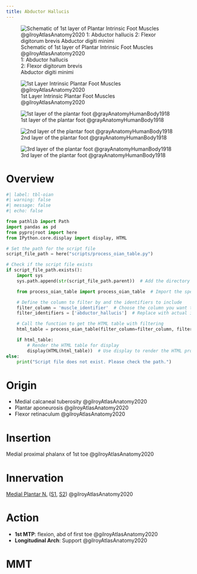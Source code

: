 ```yaml
---
title: Abductor Hallucis
---
```


:::{layout-ncol="3"}
![Schematic of 1st layer of Plantar Intrinsic Foot Muscles @gilroyAtlasAnatomy2020 </br> 1: Abductor hallucis </br> 2: Flexor digitorum brevis </br> Abductor digiti minimi](/The Archive/Anatomy/Skeletal Muscles/Lower limb muscles/Ankle and Foot/Intrinsic Dorsal Foot Muscles/images/gilroyatlas fig33.20a schematic intrinsic 1st layer foot muscles.png)

![1st Layer Intrinsic Plantar Foot Muscles @gilroyAtlasAnatomy2020](/The Archive/Anatomy/Skeletal Muscles/Lower limb muscles/Ankle and Foot/Intrinsic Dorsal Foot Muscles/images/gilroyatlas fig33.20b intrinsic 1st layer foot muscles.png)
:::

:::{layout-ncol="3"}

![1st layer of the plantar foot @grayAnatomyHumanBody1918](/The Archive/Images/Gray anatomy 1918 images/Myology/image443 Muscles of the sole of the foot. First layer.gif)

![2nd layer of the plantar foot @grayAnatomyHumanBody1918](/The Archive/Images/Gray anatomy 1918 images/Myology/image444 Muscles of the sole of the foot. Second layer.gif)

![3rd layer of the plantar foot @grayAnatomyHumanBody1918](/The Archive/Images/Gray anatomy 1918 images/Myology/image445 Muscles of the sole of the foot. Third layer.gif)

:::

# Overview

```python
#| label: tbl-oian
#| warning: false
#| message: false
#| echo: false

from pathlib import Path
import pandas as pd
from pyprojroot import here
from IPython.core.display import display, HTML

# Set the path for the script file
script_file_path = here("scripts/process_oian_table.py")

# Check if the script file exists
if script_file_path.exists():
    import sys
    sys.path.append(str(script_file_path.parent))  # Add the directory of the script to the system path

    from process_oian_table import process_oian_table  # Import the specific function

    # Define the column to filter by and the identifiers to include
    filter_column = 'muscle_identifier'  # Choose the column you want to filter by
    filter_identifiers = ['abductor_hallucis']  # Replace with actual identifiers you want to include

    # Call the function to get the HTML table with filtering
    html_table = process_oian_table(filter_column=filter_column, filter_identifiers=filter_identifiers)

    if html_table:
        # Render the HTML table for display
        display(HTML(html_table))  # Use display to render the HTML properly
else:
    print("Script file does not exist. Please check the path.")

```

# Origin {#origin}

- Medial calcaneal tuberosity @gilroyAtlasAnatomy2020
- Plantar aponeurosis @gilroyAtlasAnatomy2020
- Flexor retinaculum @gilroyAtlasAnatomy2020

# Insertion {#insertion}

Medial proximal phalanx of 1st toe @gilroyAtlasAnatomy2020

# Innervation {#innervation}

[Medial Plantar N.]({{< var ref-medial-plantar-nerve.path >}}) ([S1]({{< var ref-nerve-root.s1 >}}), [S2]({{< var ref-nerve-root.s2 >}})) @gilroyAtlasAnatomy2020


# Action {#action}

- **1st MTP**: flexion, abd of first toe @gilroyAtlasAnatomy2020
- **Longitudinal Arch**: Support @gilroyAtlasAnatomy2020





# MMT 

